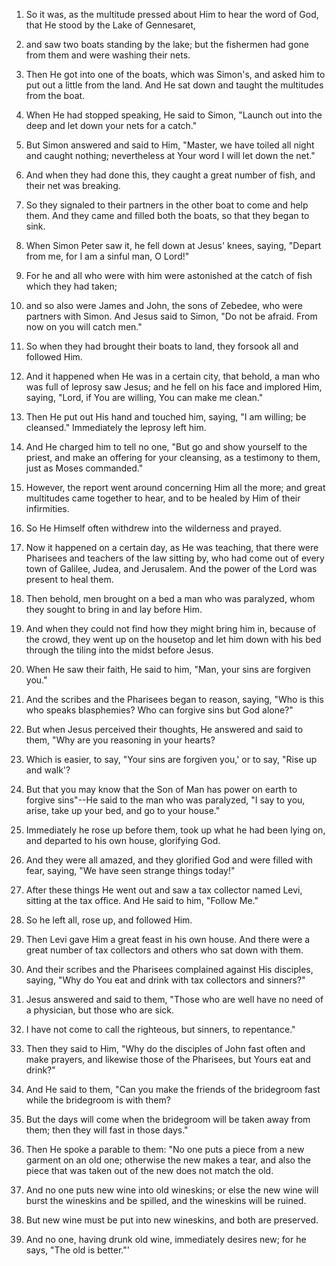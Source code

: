 
1. So it was, as the multitude pressed about Him to hear the word of God, that He stood by the Lake of Gennesaret,

2. and saw two boats standing by the lake; but the fishermen had gone from them and were washing their nets.

3. Then He got into one of the boats, which was Simon's, and asked him to put out a little from the land. And He sat down and taught the multitudes from the boat.

4. When He had stopped speaking, He said to Simon, "Launch out into the deep and let down your nets for a catch."

5. But Simon answered and said to Him, "Master, we have toiled all night and caught nothing; nevertheless at Your word I will let down the net."

6. And when they had done this, they caught a great number of fish, and their net was breaking.

7. So they signaled to their partners in the other boat to come and help them. And they came and filled both the boats, so that they began to sink.

8. When Simon Peter saw it, he fell down at Jesus' knees, saying, "Depart from me, for I am a sinful man, O Lord!"

9. For he and all who were with him were astonished at the catch of fish which they had taken;

10. and so also were James and John, the sons of Zebedee, who were partners with Simon. And Jesus said to Simon, "Do not be afraid. From now on you will catch men."

11. So when they had brought their boats to land, they forsook all and followed Him.

12. And it happened when He was in a certain city, that behold, a man who was full of leprosy saw Jesus; and he fell on his face and implored Him, saying, "Lord, if You are willing, You can make me clean."

13. Then He put out His hand and touched him, saying, "I am willing; be cleansed." Immediately the leprosy left him.

14. And He charged him to tell no one, "But go and show yourself to the priest, and make an offering for your cleansing, as a testimony to them, just as Moses commanded."

15. However, the report went around concerning Him all the more; and great multitudes came together to hear, and to be healed by Him of their infirmities.

16. So He Himself often withdrew into the wilderness and prayed.

17. Now it happened on a certain day, as He was teaching, that there were Pharisees and teachers of the law sitting by, who had come out of every town of Galilee, Judea, and Jerusalem. And the power of the Lord was present to heal them.

18. Then behold, men brought on a bed a man who was paralyzed, whom they sought to bring in and lay before Him.

19. And when they could not find how they might bring him in, because of the crowd, they went up on the housetop and let him down with his bed through the tiling into the midst before Jesus.

20. When He saw their faith, He said to him, "Man, your sins are forgiven you."

21. And the scribes and the Pharisees began to reason, saying, "Who is this who speaks blasphemies? Who can forgive sins but God alone?"

22. But when Jesus perceived their thoughts, He answered and said to them, "Why are you reasoning in your hearts?

23. Which is easier, to say, "Your sins are forgiven you,' or to say, "Rise up and walk'?

24. But that you may know that the Son of Man has power on earth to forgive sins"--He said to the man who was paralyzed, "I say to you, arise, take up your bed, and go to your house."

25. Immediately he rose up before them, took up what he had been lying on, and departed to his own house, glorifying God.

26. And they were all amazed, and they glorified God and were filled with fear, saying, "We have seen strange things today!"

27. After these things He went out and saw a tax collector named Levi, sitting at the tax office. And He said to him, "Follow Me."

28. So he left all, rose up, and followed Him.

29. Then Levi gave Him a great feast in his own house. And there were a great number of tax collectors and others who sat down with them.

30. And their scribes and the Pharisees complained against His disciples, saying, "Why do You eat and drink with tax collectors and sinners?"

31. Jesus answered and said to them, "Those who are well have no need of a physician, but those who are sick.

32. I have not come to call the righteous, but sinners, to repentance."

33. Then they said to Him, "Why do the disciples of John fast often and make prayers, and likewise those of the Pharisees, but Yours eat and drink?"

34. And He said to them, "Can you make the friends of the bridegroom fast while the bridegroom is with them?

35. But the days will come when the bridegroom will be taken away from them; then they will fast in those days."

36. Then He spoke a parable to them: "No one puts a piece from a new garment on an old one; otherwise the new makes a tear, and also the piece that was taken out of the new does not match the old.

37. And no one puts new wine into old wineskins; or else the new wine will burst the wineskins and be spilled, and the wineskins will be ruined.

38. But new wine must be put into new wineskins, and both are preserved.

39. And no one, having drunk old wine, immediately desires new; for he says, "The old is better."'


